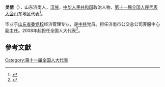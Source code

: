 '''吴倩'''（{{bd|1975年||}}），山东济南人，[[汉族|汉族]]，[[中华人民共和国|中华人民共和国]]政治人物、[[第十一届全国人民代表大会|第十一届全国人民代表大会]]山东地区代表<ref>{{cite web|author=新华网|title=第十一届全国人大代表|url=http://news.xinhuanet.com/ziliao/2008-03/03/content_7708230.htm?node=36628|publisher=新华网|accessdate=2014-01-07|archive-date=2014-01-10|archive-url=https://web.archive.org/web/20140110211415/http://news.xinhuanet.com/ziliao/2008-03/03/content_7708230.htm?node=36628|dead-url=no}}</ref>。

毕业于[[山东省委党校|山东省委党校]]经济管理专业，是[[中共|中共]]党员。担任济南市公交总公司客服中心副主任。2008年起担任全国人大代表<ref>{{cite news|title=全国人大代表信息-吴倩|url=http://210.82.31.1:8084/delegate/viewDelegate.action?dbid=111287|accessdate=2013-04-05|newspaper=全国人大网|archive-url=https://web.archive.org/web/20140424124555/http://www.npc.gov.cn/delegate/viewDelegate.action?dbid=111287|archive-date=2014-04-24|dead-url=yes}}</ref>。

==參考文獻==
{{reflist}}
[[Category:第十一届全国人大代表|Category:第十一届全国人大代表]]